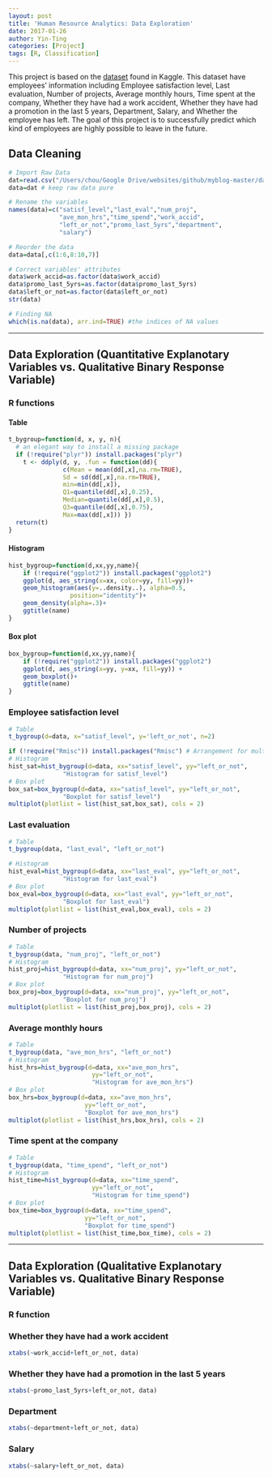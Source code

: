 ```yaml
---
layout: post
title: 'Human Resource Analytics: Data Exploration'
date: 2017-01-26
author: Yin-Ting 
categories: [Project]
tags: [R, Classification]
---
```

This project is based on the [dataset](https://www.kaggle.com/ludobenistant/hr-analytics) found in Kaggle. This dataset have employees' information including Employee satisfaction level, Last evaluation, Number of projects, Average monthly hours, Time spent at the company, Whether they have had a work accident, Whether they have had a promotion in the last 5 years, Department, Salary, and Whether the employee has left. The goal of this project is to successfully predict which kind of employees are highly possible to leave in the future. 

## Data Cleaning
```r
# Import Raw Data
dat=read.csv("/Users/chou/Google Drive/websites/github/myblog-master/data_project/HR_analytics.csv", header=TRUE)
data=dat # keep raw data pure

# Rename the variables
names(data)=c("satisf_level","last_eval","num_proj",
              "ave_mon_hrs","time_spend","work_accid",
              "left_or_not","promo_last_5yrs","department",
              "salary")

# Reorder the data
data=data[,c(1:6,8:10,7)]

# Correct variables' attributes
data$work_accid=as.factor(data$work_accid)
data$promo_last_5yrs=as.factor(data$promo_last_5yrs)
data$left_or_not=as.factor(data$left_or_not)
str(data) 

# Finding NA
which(is.na(data), arr.ind=TRUE) #the indices of NA values
```

***

## Data Exploration (Quantitative Explanotary Variables vs. Qualitative Binary Response Variable)
### R functions 
#### Table
```r
t_bygroup=function(d, x, y, n){
  # an elegant way to install a missing package
  if (!require("plyr")) install.packages("plyr")
    t <- ddply(d, y, .fun = function(dd){
               c(Mean = mean(dd[,x],na.rm=TRUE),
               Sd = sd(dd[,x],na.rm=TRUE),
               min=min(dd[,x]), 
               Q1=quantile(dd[,x],0.25),
               Median=quantile(dd[,x],0.5),
               Q3=quantile(dd[,x],0.75), 
               Max=max(dd[,x])) })
  return(t)
}
```
#### Histogram
```r
hist_bygroup=function(d,xx,yy,name){
    if (!require("ggplot2")) install.packages("ggplot2")
    ggplot(d, aes_string(x=xx, color=yy, fill=yy))+ 
    geom_histogram(aes(y=..density..), alpha=0.5, 
                 position="identity")+
    geom_density(alpha=.3)+
    ggtitle(name)  
}
```

#### Box plot
```r
box_bygroup=function(d,xx,yy,name){
    if (!require("ggplot2")) install.packages("ggplot2")
    ggplot(d, aes_string(x=yy, y=xx, fill=yy)) + 
    geom_boxplot()+
    ggtitle(name) 
}
```

### Employee satisfaction level
```r
# Table
t_bygroup(d=data, x="satisf_level", y='left_or_not', n=2)

if (!require("Rmisc")) install.packages("Rmisc") # Arrangement for multiple ggplots
# Histogram
hist_sat=hist_bygroup(d=data, xx="satisf_level", yy="left_or_not",
               "Histogram for satisf_level")
# Box plot
box_sat=box_bygroup(d=data, xx="satisf_level", yy="left_or_not",
               "Boxplot for satisf_level")
multiplot(plotlist = list(hist_sat,box_sat), cols = 2) 
```

### Last evaluation
```r
# Table
t_bygroup(data, "last_eval", "left_or_not")

# Histogram
hist_eval=hist_bygroup(d=data, xx="last_eval", yy="left_or_not",
               "Histogram for last_eval")
# Box plot
box_eval=box_bygroup(d=data, xx="last_eval", yy="left_or_not",
               "Boxplot for last_eval")
multiplot(plotlist = list(hist_eval,box_eval), cols = 2) 

```

### Number of projects
```r
# Table
t_bygroup(data, "num_proj", "left_or_not")
# Histogram
hist_proj=hist_bygroup(d=data, xx="num_proj", yy="left_or_not",
               "Histogram for num_proj")
# Box plot
box_proj=box_bygroup(d=data, xx="num_proj", yy="left_or_not",
               "Boxplot for num_proj")
multiplot(plotlist = list(hist_proj,box_proj), cols = 2) 

```

### Average monthly hours
```r
# Table
t_bygroup(data, "ave_mon_hrs", "left_or_not")
# Histogram
hist_hrs=hist_bygroup(d=data, xx="ave_mon_hrs", 
                       yy="left_or_not",
                       "Histogram for ave_mon_hrs")
# Box plot
box_hrs=box_bygroup(d=data, xx="ave_mon_hrs",
                     yy="left_or_not",
                     "Boxplot for ave_mon_hrs")
multiplot(plotlist = list(hist_hrs,box_hrs), cols = 2) 
```

### Time spent at the company
```r
# Table
t_bygroup(data, "time_spend", "left_or_not")
# Histogram
hist_time=hist_bygroup(d=data, xx="time_spend", 
                       yy="left_or_not",
                       "Histogram for time_spend")
# Box plot
box_time=box_bygroup(d=data, xx="time_spend",
                     yy="left_or_not",
                     "Boxplot for time_spend")
multiplot(plotlist = list(hist_time,box_time), cols = 2) 
```

***

## Data Exploration (Qualitative Explanotary Variables vs. Qualitative Binary Response Variable)
### R function

### Whether they have had a work accident 
```r
xtabs(~work_accid+left_or_not, data)
```

### Whether they have had a promotion in the last 5 years
```r
xtabs(~promo_last_5yrs+left_or_not, data)
```
### Department
```r
xtabs(~department+left_or_not, data)
```
### Salary
```r
xtabs(~salary+left_or_not, data)
```
